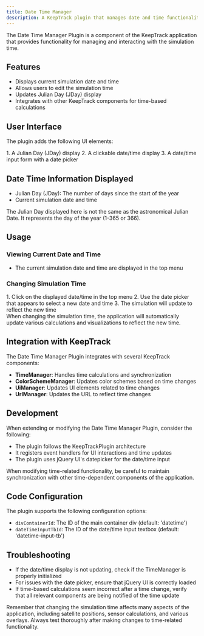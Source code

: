 ```yaml
---
title: Date Time Manager
description: A KeepTrack plugin that manages date and time functionality, including UI elements for displaying and editing the current simulation time.
---
```



The Date Time Manager Plugin is a component of the KeepTrack application that provides functionality for managing and interacting with the simulation time.

## Features

- Displays current simulation date and time
- Allows users to edit the simulation time
- Updates Julian Day (JDay) display
- Integrates with other KeepTrack components for time-based calculations

## User Interface

The plugin adds the following UI elements:

<Steps>
1. A Julian Day (JDay) display
2. A clickable date/time display
3. A date/time input form with a date picker
</Steps>

## Date Time Information Displayed

- Julian Day (JDay): The number of days since the start of the year
- Current simulation date and time

<Aside>
  The Julian Day displayed here is not the same as the astronomical Julian Date. It represents the day of the year (1-365 or 366).
</Aside>

## Usage

### Viewing Current Date and Time
- The current simulation date and time are displayed in the top menu

### Changing Simulation Time
<Steps>
1. Click on the displayed date/time in the top menu
2. Use the date picker that appears to select a new date and time
3. The simulation will update to reflect the new time
</Steps>

<Aside type="tip">
  When changing the simulation time, the application will automatically update various calculations and visualizations to reflect the new time.
</Aside>

## Integration with KeepTrack

The Date Time Manager Plugin integrates with several KeepTrack components:

- **TimeManager**: Handles time calculations and synchronization
- **ColorSchemeManager**: Updates color schemes based on time changes
- **UiManager**: Updates UI elements related to time changes
- **UrlManager**: Updates the URL to reflect time changes

## Development

When extending or modifying the Date Time Manager Plugin, consider the following:

- The plugin follows the KeepTrackPlugin architecture
- It registers event handlers for UI interactions and time updates
- The plugin uses jQuery UI's datepicker for the date/time input

<Aside type="caution">
  When modifying time-related functionality, be careful to maintain synchronization with other time-dependent components of the application.
</Aside>

## Code Configuration

The plugin supports the following configuration options:

- `divContainerId`: The ID of the main container div (default: 'datetime')
- `dateTimeInputTbId`: The ID of the date/time input textbox (default: 'datetime-input-tb')

## Troubleshooting

- If the date/time display is not updating, check if the TimeManager is properly initialized
- For issues with the date picker, ensure that jQuery UI is correctly loaded
- If time-based calculations seem incorrect after a time change, verify that all relevant components are being notified of the time update

<Aside>
  Remember that changing the simulation time affects many aspects of the application, including satellite positions, sensor calculations, and various overlays. Always test thoroughly after making changes to time-related functionality.
</Aside>